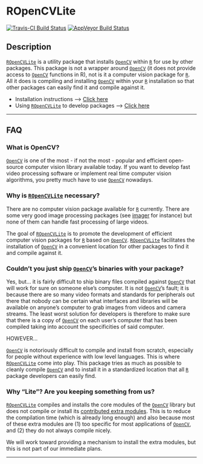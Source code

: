 # ROpenCVLite

[![Travis-CI Build Status](https://travis-ci.org/swarm-lab/ROpenCVLite.svg?branch=master)](https://travis-ci.org/swarm-lab/ROpenCVLite)
[![AppVeyor Build Status](https://ci.appveyor.com/api/projects/status/github/swarm-lab/ROpenCVLite?branch=master&svg=true)](https://ci.appveyor.com/project/swarm-lab/ROpenCVLite)

## Description

[`ROpenCVLite`](https://github.com/swarm-lab/ROpenCVLite) is a utility package 
that installs [`OpenCV`](http://opencv.org/) within [`R`](https://cran.r-project.org) 
for use by other packages. This package is not a wrapper around [`OpenCV`](http://opencv.org/) 
(it does not provide access to [`OpenCV`](http://opencv.org/) functions in R), 
not is it a computer vision package for [`R`](https://cran.r-project.org). All 
it does is compiling and installing [`OpenCV`](http://opencv.org/) within your 
[`R`](https://cran.r-project.org) installation so that other packages can easily 
find it and compile against it. 

- Installation instructions --> [Click here](/ROpenCVLite/articles/install.html)
- Using [`ROpenCVLite`](https://github.com/swarm-lab/ROpenCVLite) to develop
packages --> [Click here](/ROpenCVLite/articles/usage.html)

---

## FAQ

### What is OpenCV? 

[`OpenCV`](http://opencv.org/) is one of the most - if not the most - popular 
and efficient open-source computer vision library available today. If you want 
to develop fast video processing software or implement real time computer vision 
algorithms, you pretty much have to use [`OpenCV`](http://opencv.org/) nowadays. 

### Why is [`ROpenCVLite`](https://github.com/swarm-lab/ROpenCVLite) necessary?

There are no computer vision package available for [`R`](https://cran.r-project.org) 
currently. There are some very good image processing packages (see 
[imager](http://dahtah.github.io/imager/) for instance) but none of them can 
handle fast processing of large videos.

The goal of [`ROpenCVLite`](https://github.com/swarm-lab/ROpenCVLite) is to 
promote the development of efficient computer vision packages for [`R`](https://cran.r-project.org) 
based on [`OpenCV`](http://opencv.org/). [`ROpenCVLite`](https://github.com/swarm-lab/ROpenCVLite)
facilitates the installation of [`OpenCV`](http://opencv.org/) in a convenient 
location for other packages to find it and compile against it. 

### Couldn't you just ship [`OpenCV`](http://opencv.org/)'s binaries with your package?

Yes, but... it is fairly difficult to ship binary files compiled against 
[`OpenCV`](http://opencv.org/) that will work for sure on someone else's computer. 
It is not [`OpenCV`](http://opencv.org/)'s fault; it is because there are so many 
video formats and standards for peripherals out there that nobody can be certain 
what interfaces and libraries will be available on anyone's computer to grab 
images from videos and camera streams. The least worst solution for developers 
is therefore to make sure that there is a copy of [`OpenCV`](http://opencv.org/) 
on each user's computer that has been compiled taking into account the 
specificities of said computer.

HOWEVER...

[`OpenCV`](http://opencv.org/) is notoriously difficult to compile and install 
from scratch, especially for people without experience with low level languages.
This is where [`ROpenCVLite`](https://github.com/swarm-lab/ROpenCVLite) come into 
play. This package tries as much as possible to cleanly compile [`OpenCV`](http://opencv.org/)
and to install it in a standardized location that all [`R`](https://cran.r-project.org) 
package developers can easily find.

### Why "Lite"? Are you keeping something from us? 

[`ROpenCVLite`](https://github.com/swarm-lab/ROpenCVLite) compiles and installs 
the core modules of the [`OpenCV`](http://opencv.org/) library but does not 
compile or install its [contributed extra modules](https://github.com/opencv/opencv_contrib).
This is to reduce the compilation time (which is already long enough) and also 
because most of these extra modules are (1) too specific for most applications of 
[`OpenCV`](http://opencv.org/), and (2) they do not always compile nicely.

We will work toward providing a mechanism to install the extra modules, but this 
is not part of our immediate plans. 

---
